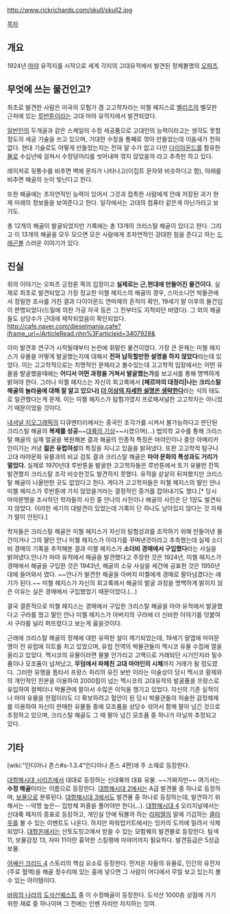 http://www.rickrichards.com/skull/skull2.jpg

[[목차]]

== 개요 ==
1924년 [[마야]] 유적지를 시작으로 세계 각지의 고대유적에서 발견된 정체불명의 [[오파츠]].

== 무엇에 쓰는 물건인고? ==

최초로 발견한 사람은 미국의 모험가 겸 고고학자라는 미첼 헤지스로 [[벨리즈]]의 벨모판 근처에 있는 [[루반툰]]이라는 고대 마야 유적지에서 발견되었다.

[[일반인]]의 두개골과 같은 스케일의 수정 세공품으로 고대인의 능력이라고는 생각도 못할 정도의 세공 기술을 쓰고 있으며, 거대한 수정을 통째로 깎아 만들었는데 이음새가 전혀 없다. 현대 기술로도 어떻게 만들었는지는 전혀 알 수가 없고 다만 [[다이아몬드]]를 함유한 [[물]]로 수십년에 걸쳐서 수정덩어리를 씻어내며 깎지 않았을까 라고 추측만 하고 있다. 

레이저로 뒷통수를 비추면 벽에 문자가 나타나고(이집트 문자와 비슷하다고 함), 아래를 비추면 해골의 눈이 빛난다고 한다.

또한 해골에는 초자연적인 능력이 있어서 그것과 접촉한 사람에게 안에 저장된 과거 현재 미래의 정보들을 보여준다고 한다. 일각에서는 고대의 컴퓨터 같은게 아닌가라고 보기도. 

총 12개의 해골이 발굴되었지만 기록에는 총 13개의 크리스탈 해골이 있다고 한다. 그리고 이 13개의 해골을 모두 모으면 모은 사람에게 초자연적인 강대한 힘을 준다고 하는 [[드래곤볼]] 스러운 이야기가 있다.


== 진실 ==
위의 이야기는 오파츠 긍정론 쪽의 입장이고 '''실제로는 근,현대에 만들어진 물건이다.''' 실제로 최초로 발견되었고 가장 정교한 미첼 헤지스의 해골의 경우, 스미소니언 박물관에서 정밀한 조사를 거친 결과 다이아몬드 연마제의 흔적이 확인, 19세기 말 이후의 물건임이 판명되었다(드릴에 의한 가공 자국 등은 그 전부터도 지적되던 바였다). 그 외의 해골들도 상당수가 근대에 제작되었음이 확인되었다.
[[http://cafe.naver.com/dieselmania.cafe?iframe_url=/ArticleRead.nhn%3Farticleid=3407928& ]]

이미 발견후 연구가 시작될때부터 논란에 휘말린 물건이었다. 가장 큰 문제는 미첼 헤지스가 유물을 어떻게 발굴했는지에 대해서 '''전혀 납득할만한 설명을 하지 않았다'''라는데 있었다. 이는 고고학적으로는 치명적인 문제라고 볼수있는데 고고학적 입장에서는 어떤 유물을 발굴했을때에는 '''어디서 어떤 과정을 거쳐서 발굴했는가'''를 보고서를 통해 명백하게 밝혀야 한다. 그러나 미첼 헤지스는 자신의 회고록에서 '''[페르마의 대정리|나는 크리스탈 해골의 놀라움에 대해 잘 알고 있으나] [[더 이상의 자세한 설명은 생략한다]]'''라는 식의 태도로 일관했다는게 문제. 이는 미첼 헤지스가 탐험가였지 프로페셔널한 고고학자는 아니었기 때문이었을 것이다.

[[내셔널 지오그래픽]]의 다큐멘터리에서는 중국인 조각가를 시켜서 불가능하다고 판단된 크리스털 해골의 '''복제를 성공'''~~[[대륙의 기상]]~~시켰으며(...) 법의학 교수를 통해 크리스탈 해골의 실제 얼굴을 복원해본 결과 해골의 인종적 특징은 마야인이나 중앙 아메리카인이기는 커녕 '''젊은 유럽여성'''의 특징을 지니고 있음을 밝혀냈다. 또한 고고학적 탐구나 고대 마야문화 유물과의 비교 검토 결과 크리스탈 해골은 '''마야 문화의 특성과도 거리가 멀었다.''' 실제로 1970년대 루반툰을 발굴한 고고학자들은 루반툰에서 토기 유물만 잔뜩 발견했지 크리스탈 조각 비슷한것도 발견하지 못했다. 유적을 샅샅히 뒤져봤지만 크리스탈 해골이 나올만한 곳도 없었다고 한다. 게다가 고고학자들은 미첼 헤지스의 딸인 안나 미첼 헤지스가 루반툰에 가지 않았을거라는 결정적인 증거를 잡아내기도 했다.[* 당시 마야문명을 조사하던 학자들의 사진 중 안나의 사진이나 해골의 사진은 단 1장도 발견되지 않았다. 이러한 세기의 대발견이 있었는데 기록이 단 하나도 남아있지 않다는 것 자체가 말이 안된다.]

학자들은 크리스탈 해골은 미첼 헤지스가 자신의 탐험성과를 조작하기 위해 만들어낸 물건이거나 그의 딸인 안나 미첼 헤지스가 이야기를 꾸며낸것이라고 추측했는데 실제 소더비 경매의 기록을 추적해본 결과 미첼 헤지스가 '''소더비 경매에서 구입했다'''라는 사실을 밝혀냈다.안나가 마야 유적에서 해골을 발견했다고 주장한 것은 1924년, 미첼 헤지스가 경매에서 해골을 구입한 것은 1943년, 해골의 소유 사실을 세간에 공표한 것은 1950년대에 들어와서 였다. ~~안나가 발견한 해골을 아버지 미첼에게 경매로 팔아넘겼다는 얘기가 된다.~~ 미첼 헤지스가 자신의 회고록에서 해골의 발굴 과정을 명백하게 밝히지 않은 이유는 실은 경매에서 구입했었기 때문이었다.(...)

결국 결론적으로 미첼 헤지스는 경매에서 구입한 크리스탈 해골을 마야 유적에서 발굴했다고 구라를 쳤고 딸인 안나 미첼 헤지스가 아버지의 구라에 더 신비한 이야기를 덧붙여서 구라를 널리 퍼뜨렸다고 보는게 옳을것이다.

근래에 크리스탈 해골의 정체에 대한 유력한 설이 제기되었는데, 19세기 말엽에 마야문명이 전 유럽에 히트를 치고 있었으며, 유럽 전역의 박물관들이 멕시코 유물 수집에 열을 올리고 있었다. 멕시코의 유물이라면 물불 안가리고 고액으로 거래되던 시기인지라 밀수품이나 모조품이 넘쳐났고, '''무덤에서 파헤친 고대 마야인의 시체'''까지 거래가 될 정도였다. 그러한 유행을 틈타서 프랑스 파리의 유진 보반 이라는 미술상이 당시 멕시코 황제와의 개인적인 친분을 이용하여 2000점이 넘는 멕시코의 고대유적의 발굴품을 프랑스로 유입하여 컬렉터나 박물관에 팔아서 수많은 이익을 챙기고 있었다. 자신의 기존 실적이나 마야 유물을 한점이라도 더 확보하려고 혈안이 된 당시 박물관들의 허술한 감정체제를 이용하여 자신이 판매한 유물들 중에 모조품을 상당수 섞어서 함께 팔아 넘긴 것으로 추정하고 있으며, 크리스탈 해골도 그 때 팔아 넘긴 모조품 중 하나가 아닐까 추정되고 있다.
== 기타 ==
[wiki:"인디아나 존스#s-1.3.4"인디아나 존스 4편]에 주 소재로 등장한다.

[[대항해시대 시리즈]]에서 대대로 등장하는 신대륙의 대표 유물. ~~가짜지만~~ 여기서는 '''수정 해골'''이라는 이름으로 등장한다. [[대항해시대 2]]에서는 A급 발견물 중 하나로 등장하며, [[보물]]으로 분류된다. [[대항해시대 3]]에서도 발견물 중 하나로 등장하는데, 발견하기 위해서는 --악명 높은-- 입방체 퍼즐을 풀어야만 한다(…). [[대항해시대 4]] 오리지널에서는 신대륙 패자의 증표로 등장하고, 개인실 안에 둬볼까 하는 [[라파엘 카스톨|라파엘]]의 말에 기겁하는 [[클라우디오 마나우스|클라우]]를 볼 수 있는 이벤트도 나온다. 하지만 파워업키트에서는 잉카의 도끼에 밀려서 삭제되었다. [[대항해시대 온라인|대항온]]에서는 산토도밍고에서 받을 수 있는 모험퀘의 발견물로 등장한다. 탐색 11, 보물감정 13, 자따 11이란 흉악한 스킬랭에 마야어까지 필요하다. 발견등급은 5성급 보물.

[[어쌔신 크리드 4]] 스토리의 핵심 요소로 등장한다. 먼저온 자들의 유물로, 인간의 유전자(주로 혈액)을 해골 정수리에 있는 홈에 넣으면 그 사람이 어디에서 무얼 보고 있는지 볼 수 있는 아이템이다.

[[바람의 나라]]의 [[도삭산]]퀘스트 중 이 수정해골이 등장한다. 도삭산 1000층 상점에 가기 위한 재료 중 하나이며 그 전에는 인벤 자리만 차지하는 잉여.
